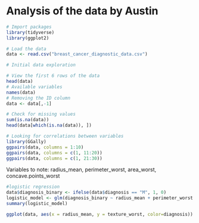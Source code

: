 # Analysis of the data by Austin
```r
# Import packages
library(tidyverse)
library(ggplot2)
```
```r
# Load the data
data <- read.csv("breast_cancer_diagnostic_data.csv")
```

```r
# Initial data exploration

# View the first 6 rows of the data
head(data)
# Available variables
names(data)
# Removing the ID column
data <- data[,-1]

```

```r
# Check for missing values
sum(is.na(data))
head(data[which(is.na(data)), ])
```

```r
# Looking for correlations between variables
library(GGally)
ggpairs(data, columns = 1:10)
ggpairs(data, columns = c(1, 11:20))
ggpairs(data, columns = c(1, 21:30))
```

Variables to note: radius_mean, perimeter_worst, area_worst, concave.points_worst

```r
#logistic regression
data$diagnosis_binary <- ifelse(data$diagnosis == "M", 1, 0)
logistic_model <- glm(diagnosis_binary ~ radius_mean + perimeter_worst + area_worst + concave.points_worst, data = data, family = binomial)
summary(logistic_model)
```

```r
ggplot(data, aes(x = radius_mean, y = texture_worst, color=diagnosis)) + geom_point()
```

```r
```

```r

```
